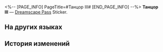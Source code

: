 <%-- [PAGE_INFO]
PageTitle=#Танцор III#
[END_PAGE_INFO] --%>
{{Предмет Инфобокс
|id          = 224007
|Изображение = Dreamscape Pass Sticker Танцор III.png
|Тип         = Dreamscape Pass Sticker
|Тип2        = Утренняя звезда и вечерняя звезда Stickers
|Инвентарь   = 
|Редкость    = 4
|Эффект      = 
|Описание    = Пронумерованные наклейки, используемые для украшения дневника сновидений. Бывают самыми разными.
|Источник1   = [[Когда всё закончится, вернитесь в комнату Порядка театра]]
}}
{{Описание|Танцуй во имя душевного спокойствия.}}
'''Танцор III''' — [[Dreamscape Pass]] Sticker.

==На других языках==
{{На других языках
|en   = Dancer 3
|zhs  = 舞者•三
|zht  = 舞者•三
|ja   = ダンサー・3
|ko   = 무용수•3
|es   = Bailarín 3
|fr   = Ballerine 3
|ru   = Танцор III
|th   = นักเต้น 3
|vi   = Vũ Công 3
|de   = Tänzer 3
|id   = Penari 3
|pt   = Dançarino 3
}}

==История изменений==
{{История изменений|3.5}}